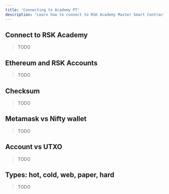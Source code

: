 ---
title: 'Connecting to Academy PT'
description: 'Learn how to connect to RSK Academy Master Smart Contract'
---

## Connect to RSK Academy

> TODO

## Ethereum and RSK Accounts

> TODO

## Checksum

> TODO

## Metamask vs Nifty wallet

> TODO

## Account vs UTXO

> TODO

## Types: hot, cold, web, paper, hard

> TODO
